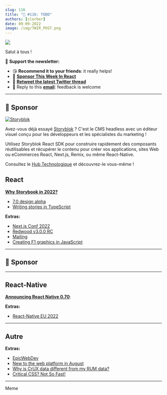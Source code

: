 ```yaml
---
slug: 116
title: "📨 #116: TODO"
authors: [slorber]
date: 09-09-2022
image: /img/TWIR_POST.png
---
```


![](/img/TWIR_POST.png)

<!-- truncate -->

Salut à tous !

<!-- TODO -->

🙏 **Support the newsletter:**

- 😘 **Recommend it to your friends**: it really helps!
- 💸 [**Sponsor This Week In React**](https://thisweekinreact.com/sponsor)
- 🧵 [**Retweet the latest Twitter thread**](https://slo.im/thread)
- 📨 Reply to this [**email**](mailto:sebastien@thisweekinreact.com): feedback is welcome

<SubscribeFormEmbed />

---

## 💸 Sponsor

[![Storyblok](/emails/issues/116/storyblok.png)](https://www.storyblok.com/?utm_source=thisweekinreact&utm_medium=display&utm_campaign=AWA_SPON_TWIREACT_TRA&utm_content=thisweekinreact_fr)

Avez-vous déjà essayé [Storyblok](https://www.storyblok.com/?utm_source=thisweekinreact&utm_medium=display&utm_campaign=AWA_SPON_TWIREACT_TRA&utm_content=thisweekinreact_fr) ? C'est le CMS headless avec un éditeur visuel conçu pour les développeurs et les spécialistes du marketing !

Utilisez Storyblok React SDK pour construire rapidement des composants réutilisables et récupérer le contenu pour créer vos applications, sites Web ou eCommerces React, Next.js, Remix, ou même React-Native.

Consultez le [Hub Technologique](https://www.storyblok.com/technologies?utm_source=thisweekinreact&utm_medium=display&utm_campaign=AWA_SPON_TWIREACT_TRA&utm_content=thisweekinreact_fr) et découvrez-le vous-même !

## React

[**Why Storybook in 2022?**](https://storybook.js.org/blog/why-storybook-in-2022/)

- [7.0 design alpha](https://storybook.js.org/blog/7-0-design-alpha/)
- [Writing stories in TypeScript](https://storybook.js.org/blog/writing-stories-in-typescript/)

**Extras:**

- [Next.js Conf 2022](https://vercel.com/blog/nextjs-conf-2022)
- [Redwood v3.0.0 RC](https://community.redwoodjs.com/t/redwood-v3-0-0-rc-is-now-available/3836)
- [Mailing](https://www.mailing.run/)
- [Creating F1 graphics in JavaScript](https://www.youtube.com/watch?v=sA-X0Bw_7Gg)

---

## 💸 Sponsor

---

## React-Native

[**Announcing React Native 0.70**](https://reactnative.dev/blog/2022/09/05/version-070):

**Extras:**

- [React-Native EU 2022](https://www.youtube.com/playlist?list=PLZ3MwD-soTTE-qcA0MrcvZBdmkHJSIjJX)

<SubscribeFormEmbed />

---

## Autre

**Extras:**

- [EpicWebDev](https://www.epicweb.dev/)
- [New to the web platform in August](https://web.dev/web-platform-08-2022/)
- [Why is CrUX data different from my RUM data?](https://web.dev/crux-and-rum-differences/)
- [Critical CSS? Not So Fast!](https://csswizardry.com/2022/09/critical-css-not-so-fast/)

---

Meme
